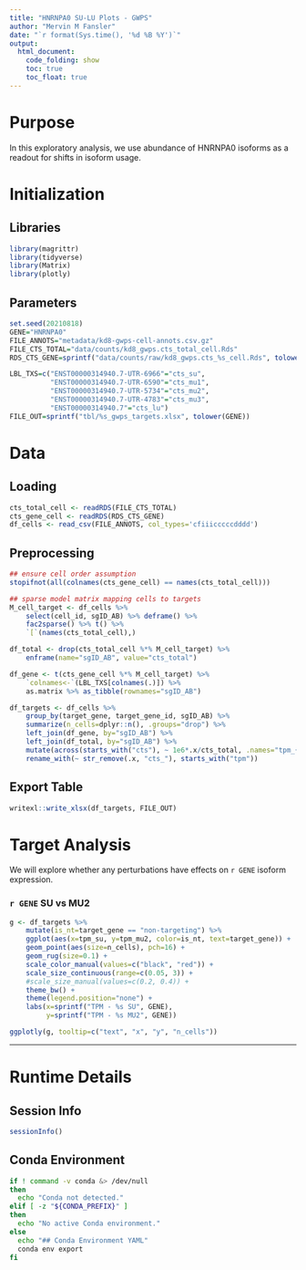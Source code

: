 ```yaml
---
title: "HNRNPA0 SU-LU Plots - GWPS"
author: "Mervin M Fansler"
date: "`r format(Sys.time(), '%d %B %Y')`"
output: 
  html_document: 
    code_folding: show
    toc: true
    toc_float: true
---
```


# Purpose

In this exploratory analysis, we use abundance of HNRNPA0 isoforms as a readout for 
shifts in isoform usage.

# Initialization

## Libraries
```r
library(magrittr)
library(tidyverse)
library(Matrix)
library(plotly)
```

## Parameters
```r
set.seed(20210818)
GENE="HNRNPA0"
FILE_ANNOTS="metadata/kd8-gwps-cell-annots.csv.gz"
FILE_CTS_TOTAL="data/counts/kd8_gwps.cts_total_cell.Rds"
RDS_CTS_GENE=sprintf("data/counts/raw/kd8_gwps.cts_%s_cell.Rds", tolower(GENE))

LBL_TXS=c("ENST00000314940.7-UTR-6966"="cts_su", 
          "ENST00000314940.7-UTR-6590"="cts_mu1",
          "ENST00000314940.7-UTR-5734"="cts_mu2",
          "ENST00000314940.7-UTR-4783"="cts_mu3",
          "ENST00000314940.7"="cts_lu")
FILE_OUT=sprintf("tbl/%s_gwps_targets.xlsx", tolower(GENE))
```

# Data
## Loading
```r
cts_total_cell <- readRDS(FILE_CTS_TOTAL)
cts_gene_cell <- readRDS(RDS_CTS_GENE)
df_cells <- read_csv(FILE_ANNOTS, col_types='cfiiicccccdddd')
```

## Preprocessing

```r
## ensure cell order assumption
stopifnot(all(colnames(cts_gene_cell) == names(cts_total_cell)))

## sparse model matrix mapping cells to targets
M_cell_target <- df_cells %>% 
    select(cell_id, sgID_AB) %>% deframe() %>%
    fac2sparse() %>% t() %>%
    `[`(names(cts_total_cell),)

df_total <- drop(cts_total_cell %*% M_cell_target) %>%
    enframe(name="sgID_AB", value="cts_total")

df_gene <- t(cts_gene_cell %*% M_cell_target) %>%
    `colnames<-`(LBL_TXS[colnames(.)]) %>%
    as.matrix %>% as_tibble(rownames="sgID_AB")

df_targets <- df_cells %>% 
    group_by(target_gene, target_gene_id, sgID_AB) %>%
    summarize(n_cells=dplyr::n(), .groups="drop") %>%
    left_join(df_gene, by="sgID_AB") %>% 
    left_join(df_total, by="sgID_AB") %>%
    mutate(across(starts_with("cts"), ~ 1e6*.x/cts_total, .names="tpm_{.col}")) %>%
    rename_with(~ str_remove(.x, "cts_"), starts_with("tpm"))
```

## Export Table
```r
writexl::write_xlsx(df_targets, FILE_OUT)
```

# Target Analysis
We will explore whether any perturbations have effects on `r GENE` isoform expression.

### `r GENE` SU vs MU2
```r
g <- df_targets %>%
    mutate(is_nt=target_gene == "non-targeting") %>%
    ggplot(aes(x=tpm_su, y=tpm_mu2, color=is_nt, text=target_gene)) +
    geom_point(aes(size=n_cells), pch=16) +
    geom_rug(size=0.1) +
    scale_color_manual(values=c("black", "red")) +
    scale_size_continuous(range=c(0.05, 3)) +
    #scale_size_manual(values=c(0.2, 0.4)) +
    theme_bw() +
    theme(legend.position="none") +
    labs(x=sprintf("TPM - %s SU", GENE),
         y=sprintf("TPM - %s MU2", GENE))

ggplotly(g, tooltip=c("text", "x", "y", "n_cells"))
```


---

# Runtime Details
## Session Info
```r
sessionInfo()
```

## Conda Environment
```bash
if ! command -v conda &> /dev/null
then
  echo "Conda not detected."
elif [ -z "${CONDA_PREFIX}" ]
then
  echo "No active Conda environment."
else
  echo "## Conda Environment YAML"
  conda env export
fi
```

